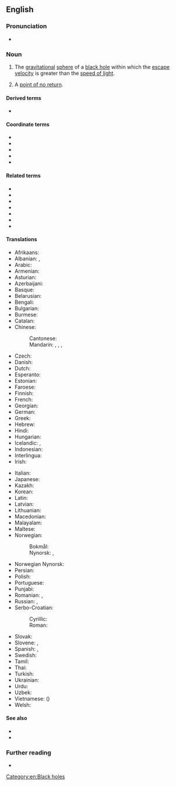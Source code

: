 ==English==
{{wikipedia}}

===Pronunciation===
* {{a|GA}} {{IPA|en|/əˈvɛnt həˈɹaɪ.zən/|/-zɪn/|[əˈvɛɾ̃ həˈɹaɪ.zən]|[əˈvɛn -]|[-zɪn]}}

===Noun===
{{en-noun}}

# {{lb|en|astrophysics}} The [[gravitational]] [[sphere]] of a [[black hole]] within which the [[escape velocity]] is greater than the [[speed of light]].
# {{lb|en|by extension}} A [[point of no return]].

====Derived terms====
* {{l|en|moral event horizon}}

====Coordinate terms====
{{sense|astrophysics}}
{{top3}}
* {{l|en|singularity}}
* {{l|en|ergosphere}}
* {{l|en|photon sphere}}
* {{l|en|Schwarzschild radius}}
* {{l|en|frame dragging}}
{{bottom}}

====Related terms====
{{top3}}
* {{l|en|absolute horizon}}
* {{l|en|apparent horizon}}
* {{l|en|Cauchy horizon}}
* {{l|en|dynamical horizon}}
* {{l|en|isolated horizon}}
* {{l|en|Killing horizon}}
* {{l|en|particle horizon}}
{{bottom}}

====Translations====
{{trans-top|gravitational sphere within which light cannot escape}}
* Afrikaans: {{t|af|waarnemingshorison}}
* Albanian: {{t|sq|horizont i ngjarjes|m}}, {{t|sq|horizont i ngjarjeve|m}}
* Arabic: {{t|ar|أُفُق اَلْحَدَث|m}}
* Armenian: {{t|hy|իրադարձությունների հորիզոն}}
* Asturian: {{t|ast|horizonte de sucesos|m}}
* Azerbaijani: {{t|az|hadisə üfüqü}}
* Basque: {{t|eu|gertaeren muga}}
* Belarusian: {{t|be|гарызонт падзей|m}}
* Bengali: {{t|bn|ঘটনা দিগন্ত}}
* Bulgarian: {{t|bg|хоризонт на събитията|m}}
* Burmese: {{t|my|ဖြစ်ရပ် မိုးကုတ်စက်ဝိုင်း}}
* Catalan: {{t|ca|horitzó d'esdeveniments|m}}
* Chinese:
*: Cantonese: {{t|yue|事界|tr=si6 gaai3|sc=Hani}}
*: Mandarin: {{t|cmn|事件視界|sc=Hani}}, {{t|cmn|事件视界|tr=shìjiàn shìjiè|sc=Hani}}, {{t|cmn|事件穹界|tr=shìjiàn qióngjiè|sc=Hani}}, {{t+|cmn|事界|tr=shìjiè|sc=Hani}}
* Czech: {{t|cs|horizont událostí|m}}
* Danish: {{t|da|begivenhedshorisont|c}}
* Dutch: {{t|nl|waarnemingshorizon}}
* Esperanto: {{t|eo|eventa horizonto}}
* Estonian: {{t|et|sündmuste horisont}}
* Faroese: {{t|fo|hendingartrom|f}}
* Finnish: {{t+|fi|tapahtumahorisontti}}
* French: {{t+|fr|horizon des événements|m}}
* Georgian: {{t|ka|მოვლენათა ჰორიზონტი}}
* German: {{t+|de|Ereignishorizont|m}}
* Greek: {{t|el|[[ορίζοντας]] [[γεγονότων]]|m}}
* Hebrew: {{t|he|אופק אירועים}}
* Hindi: {{t|hi|घटना क्षितिज}}
* Hungarian: {{t|hu|eseményhorizont}}
* Icelandic: {{t|is|sjónhvörf|n-p}}, {{t|is|skynmörk|n-p}}
* Indonesian: {{t|id|horizon peristiwa}}
* Interlingua: {{t|ia|horizonte de eventos}}
* Irish: {{t|ga|léaslíne theagmhais|f}}
{{trans-mid}}
* Italian: {{t|it|orizzonte degli eventi|m}}
* Japanese: {{t+|ja|事象の地平面|tr=じしょうのちへいめん, jishō no chiheimen|sc=Jpan}}
* Kazakh: {{t|kk|оқиға көкжиегі}}
* Korean: {{t|ko|사상(事象)의 지평선(地平線)}}
* Latin: {{t|la|horizon eventuum|m}}
* Latvian: {{t|lv|notikumu horizonts|m}}
* Lithuanian: {{t|lt|įvykių horizontas|m}}
* Macedonian: {{t|mk|хоризонт на настани}}
* Malayalam: {{t|ml|സംഭവചക്രവാളം|sc=Mlym}}
* Maltese: {{t|mt|orizzont avveniment|m}}
* Norwegian:
*: Bokmål: {{t|nb|hendelseshorisont|m}}
*: Nynorsk: {{t|nn|hendingshorisont|m}}, {{t|nn|hendingsrand}}
* Norwegian Nynorsk: {{t|nn|hendelseshorisont}}
* Persian: {{t+|fa|افق رویداد|tr=ofoq-e ruydâd}}
* Polish: {{t+|pl|horyzont zdarzeń|m}}
* Portuguese: {{t|pt|horizonte de eventos|m}}
* Punjabi: {{t|pa|ਇਵੈਂਟ ਹੌਰਿਜ਼ਨ}}
* Romanian: {{t|ro|orizontul evenimentelor}}, {{t|ro|orizont de evenimente}}
* Russian: {{t|ru|горизо́нт собы́тий|m}}, {{t|ru|сфе́ра Шва́рцшильда|f}}
* Serbo-Croatian:
*: Cyrillic: {{t|sh|хоризонт догађаја|sc=Cyrl}}
*: Roman: {{t|sh|horizont događaja}}
* Slovak: {{t|sk|horizont udalostí}}
* Slovene: {{t|sl|horizont dogodkov|m}}, {{t|sl|dogódkovno obzórje|n}}
* Spanish: {{t|es|horizonte de sucesos|m}}, {{t|es|horizonte de eventos|m}}
* Swedish: {{t+|sv|händelsehorisont|c}}
* Tamil: {{t|ta|நிகழ்வெல்லை}}
* Thai: {{t|th|ขอบฟ้าเหตุการณ์|tr=kòp-fáa-hàyt-gaan}}
* Turkish: {{t+|tr|olay ufku}}
* Ukrainian: {{t+|uk|горизонт подій}}
* Urdu: {{t|ur|افق وقیعہ}}
* Uzbek: {{t|uz|voqealar gorizonti}}
* Vietnamese: {{t|vi|chân trời sự kiện}} ({{t|vi|[[蹎]][[𡗶]][[事件]]}})
* Welsh: {{t|cy|gorwel digwyddiad|m}}
{{trans-bottom}}

====See also====
* {{l|en|general relativity}}
* {{l|en|special relativity}}

===Further reading===
* {{pedia}}
[[Category:en:Black holes]]